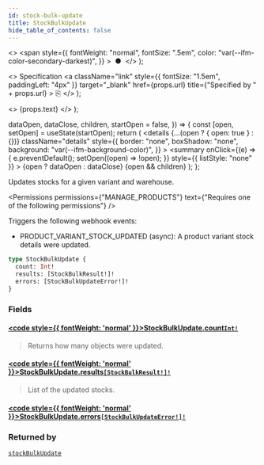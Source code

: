 ```yaml
---
id: stock-bulk-update
title: StockBulkUpdate
hide_table_of_contents: false
---
```


  <>
    <span
      style={{
        fontWeight: "normal",
        fontSize: ".5em",
        color: "var(--ifm-color-secondary-darkest)",
      }}
    >
      &nbsp;●&nbsp;
    </span>
  </>
);

  <>
    Specification
    <a
      className="link"
      style={{ fontSize: "1.5em", paddingLeft: "4px" }}
      target="\_blank"
      href={props.url}
      title={"Specified by " + props.url}
    >
      ⎘
    </a>
  </>
);

  <>
    <span className={props.class}>{props.text}</span>
  </>
);


  dataOpen,
  dataClose,
  children,
  startOpen = false,
}) => {
  const [open, setOpen] = useState(startOpen);
  return (
    <details
      {...(open ? { open: true } : {})}
      className="details"
      style={{
        border: "none",
        boxShadow: "none",
        background: "var(--ifm-background-color)",
      }}
    >
      <summary
        onClick={(e) => {
          e.preventDefault();
          setOpen((open) => !open);
        }}
        style={{ listStyle: "none" }}
      >
        {open ? dataOpen : dataClose}
      </summary>
      {open && children}
    </details>
  );
};

Updates stocks for a given variant and warehouse.

<Badge text="Added in Saleor 3.13" class="secondary margin-bottom--sm" />

<FeaturePreview />

<Permissions
  permissions={"MANAGE_PRODUCTS"}
  text={"Requires one of the following permissions"}
/>

Triggers the following webhook events:

- PRODUCT_VARIANT_STOCK_UPDATED (async): A product variant stock details were updated.

```graphql
type StockBulkUpdate {
  count: Int!
  results: [StockBulkResult!]!
  errors: [StockBulkUpdateError!]!
}
```

### Fields

#### [<code style={{ fontWeight: 'normal' }}>StockBulkUpdate.<b>count</b></code>](#)<Bullet />[`Int!`](../../../api-reference/miscellaneous/scalars/int) <Badge class="badge badge--secondary" text="non-null"/> <Badge class="badge badge--secondary" text="scalar"/>

> Returns how many objects were updated.

#### [<code style={{ fontWeight: 'normal' }}>StockBulkUpdate.<b>results</b></code>](#)<Bullet />[`[StockBulkResult!]!`](../../../api-reference/products/objects/stock-bulk-result) <Badge class="badge badge--secondary" text="non-null"/> <Badge class="badge badge--secondary" text="object"/>

> List of the updated stocks.

#### [<code style={{ fontWeight: 'normal' }}>StockBulkUpdate.<b>errors</b></code>](#)<Bullet />[`[StockBulkUpdateError!]!`](../../../api-reference/products/objects/stock-bulk-update-error) <Badge class="badge badge--secondary" text="non-null"/> <Badge class="badge badge--secondary" text="object"/>

>

### Returned by

[`stockBulkUpdate`](../../../api-reference/products/mutations/stock-bulk-update) <Badge class="badge badge--secondary" text="mutation"/>



